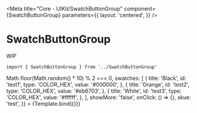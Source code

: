 
<Meta
  title="Core - UIKit/SwatchButtonGroup"
  component={SwatchButtonGroup}
  parameters={{
    layout: 'centered',
  }}
/>


# SwatchButtonGroup

WIP

```
import { SwatchButtonGroup } from '../SwatchButtonGroup'
```

<Canvas>
  <Story
    name="SwatchButtonGroup"
    args={{
      isSelected: () => Math.floor(Math.random() * 10) % 2 === 0,
      swatches: [
        {
          title: 'Black',
          id: 'test1',
          type: 'COLOR_HEX',
          value: '#000000',
        },
        {
          title: 'Orange',
          id: 'test2',
          type: 'COLOR_HEX',
          value: '#eb6703',
        },
        {
          title: 'White',
          id: 'test3',
          type: 'COLOR_HEX',
          value: '#ffffff',
        },
      ],
      showMore: 'false',
      onClick: () => {},
      skue: 'test',
    }}
  >
    {Template.bind({})}
  </Story>
</Canvas>
